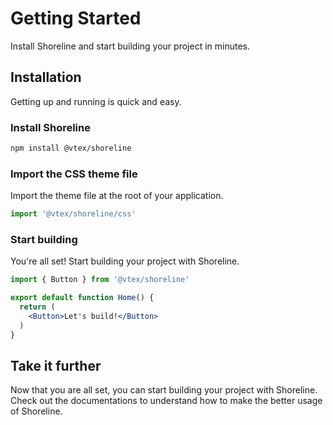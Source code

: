 
# Getting Started

Install Shoreline and start building your project in minutes.

## Installation

Getting up and running is quick and easy.

<Steps>

### Install Shoreline

```sh npm2yarn copy
npm install @vtex/shoreline
```

### Import the CSS theme file

Import the theme file at the root of your application.

```jsx copy
import '@vtex/shoreline/css'
```

### Start building

You're all set! Start building your project with Shoreline.

```jsx
import { Button } from '@vtex/shoreline'

export default function Home() {
  return (
    <Button>Let's build!</Button>
  )
}
```

</Steps>

## Take it further

Now that you are all set, you can start building your project with Shoreline. Check out the documentations to understand how to make the better usage of Shoreline.

<Cards>

<Card title="Styling" href="guides/styling/introduction" />
<Card title="Theming" href="guides/theming/introduction" />
<Card title="Components" href="../components" />
<Card title="Foundations" href="../foundations" />

</Cards>
